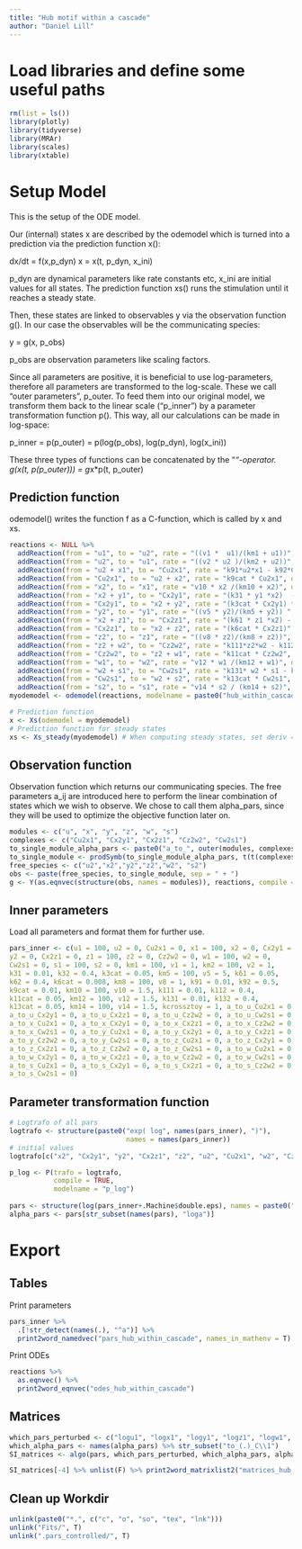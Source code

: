 ```yaml
---
title: "Hub motif within a cascade"
author: "Daniel Lill"
---
```


# Load libraries and define some useful paths

```r
rm(list = ls())
library(plotly)
library(tidyverse)
library(MRAr)
library(scales)
library(xtable)
```

# Setup Model 
This is the setup of the ODE model.

Our (internal) states x are described by the odemodel which is turned into a prediction via the prediction function x():

dx/dt = f(x,p_dyn)
x = x(t, p_dyn, x_ini)

p_dyn are dynamical parameters like rate constants etc, x_ini are initial values for all states.
The prediction function xs() runs the stimulation until it reaches a steady state.


Then, these states are linked to observables y via the observation function g(). In our case the observables will be the communicating species:

y = g(x, p_obs)

p_obs are observation parameters like scaling factors.


Since all parameters are positive, it is beneficial to use log-parameters, therefore all parameters are transformed to the log-scale. These we call "outer parameters", p_outer. To feed them into our original model, we transform them back to the linear scale ("p_inner") by a parameter transformation function p(). This way, all our calculations can be made in log-space:

p_inner = p(p_outer) = p(log(p_obs), log(p_dyn), log(x_ini))


These three types of functions can be concatenated by the "*"-operator.
g(x(t, p(p_outer))) = g*x*p(t, p_outer)


## Prediction function
odemodel() writes the function f as a C-function, which is called by x and xs.
```r
reactions <- NULL %>% 
  addReaction(from = "u1", to = "u2", rate = "((v1 *  u1)/(km1 + u1))", description = "act_u") %>% 
  addReaction(from = "u2", to = "u1", rate = "((v2 * u2 )/(km2 + u2))", description = "deact_u") %>% 
  addReaction(from = "u2 + x1", to = "Cu2x1", rate = "k91*u2*x1 - k92*Cu2x1", description = "u2x1 to comp") %>% 
  addReaction(from = "Cu2x1", to = "u2 + x2", rate = "k9cat * Cu2x1", description = "x2 formation") %>% 
  addReaction(from = "x2", to = "x1", rate = "v10 * x2 /(km10 + x2)", description = "x deactivation") %>% 
  addReaction(from = "x2 + y1", to = "Cx2y1", rate = "(k31 * y1 *x2)  -  (k32 *Cx2y1)", description = "x2_y_to_comp") %>% 
  addReaction(from = "Cx2y1", to = "x2 + y2", rate = "(k3cat * Cx2y1) * (1+ kcrossztoy  * z2 )/(1 + z2)", description = "y2_formation") %>% 
  addReaction(from = "y2", to = "y1", rate = "((v5 * y2)/(km5 + y2)) ", description = "deact_y") %>% 
  addReaction(from = "x2 + z1", to = "Cx2z1", rate = "(k61 * z1 *x2) -  (k62 *Cx2z1)", description = "x2_z_to_comp") %>% 
  addReaction(from = "Cx2z1", to = "x2 + z2", rate = "(k6cat * Cx2z1)", description = "z2_formation") %>% 
  addReaction(from = "z2", to = "z1", rate = "((v8 * z2)/(km8 + z2))", description = "deact_z") %>% 
  addReaction(from = "z2 + w2", to = "Cz2w2", rate = "k111*z2*w2 - k112*Cz2w2", description = "z2w2 to comp") %>% 
  addReaction(from = "Cz2w2", to = "z2 + w1", rate = "k11cat * Cz2w2", description = "z1 formation") %>% 
  addReaction(from = "w1", to = "w2", rate = "v12 * w1 /(km12 + w1)", description = "z activation") %>% 
  addReaction(from = "w2 + s1", to = "Cw2s1", rate = "k131* w2 * s1 - k132 * Cw2s1", description = "w2 s1 to comp") %>% 
  addReaction(from = "Cw2s1", to = "w2 + s2", rate = "k13cat * Cw2s1", description = "w2 formation") %>% 
  addReaction(from = "s2", to = "s1", rate = "v14 * s2 / (km14 + s2)", description = "w2 deactivation") %>% {.}
myodemodel <- odemodel(reactions, modelname = paste0("hub_within_cascade"), fixed = c("x1", "k1"))

# Prediction function
x <- Xs(odemodel = myodemodel)
# Prediction function for steady states
xs <- Xs_steady(myodemodel) # When computing steady states, set deriv = F
```

## Observation function
Observation function which returns our communicating species. 
The free parameters a_ij are introduced here to perform the linear combination of states which we wish to observe.
We chose to call them alpha_pars, since they will be used to optimize the objective function later on.
```r
modules <- c("u", "x", "y", "z", "w", "s")
complexes <- c("Cu2x1", "Cx2y1", "Cx2z1", "Cz2w2", "Cw2s1")
to_single_module_alpha_pars <- paste0("a_to_", outer(modules, complexes, paste, sep = "_")) %>% matrix(ncol = 5)
to_single_module <- prodSymb(to_single_module_alpha_pars, t(t(complexes)))
free_species <- c("u2","x2","y2","z2","w2", "s2")
obs <- paste(free_species, to_single_module, sep = " + ")
g <- Y(as.eqnvec(structure(obs, names = modules)), reactions, compile = TRUE, modelname = "obsfn0", attach.input = FALSE)
```

## Inner parameters
Load all parameters and format them for further use.
```r
pars_inner <- c(u1 = 100, u2 = 0, Cu2x1 = 0, x1 = 100, x2 = 0, Cx2y1 = 0, y1 = 100, 
y2 = 0, Cx2z1 = 0, z1 = 100, z2 = 0, Cz2w2 = 0, w1 = 100, w2 = 0, 
Cw2s1 = 0, s1 = 100, s2 = 0, km1 = 100, v1 = 1, km2 = 100, v2 = 1, 
k31 = 0.01, k32 = 0.4, k3cat = 0.05, km5 = 100, v5 = 5, k61 = 0.05, 
k62 = 0.4, k6cat = 0.008, km8 = 100, v8 = 1, k91 = 0.01, k92 = 0.5, 
k9cat = 0.01, km10 = 100, v10 = 1.5, k111 = 0.01, k112 = 0.4, 
k11cat = 0.05, km12 = 100, v12 = 1.5, k131 = 0.01, k132 = 0.4, 
k13cat = 0.05, km14 = 100, v14 = 1.5, kcrossztoy = 1, a_to_u_Cu2x1 = 0, 
a_to_u_Cx2y1 = 0, a_to_u_Cx2z1 = 0, a_to_u_Cz2w2 = 0, a_to_u_Cw2s1 = 0, 
a_to_x_Cu2x1 = 0, a_to_x_Cx2y1 = 0, a_to_x_Cx2z1 = 0, a_to_x_Cz2w2 = 0, 
a_to_x_Cw2s1 = 0, a_to_y_Cu2x1 = 0, a_to_y_Cx2y1 = 0, a_to_y_Cx2z1 = 0, 
a_to_y_Cz2w2 = 0, a_to_y_Cw2s1 = 0, a_to_z_Cu2x1 = 0, a_to_z_Cx2y1 = 0, 
a_to_z_Cx2z1 = 0, a_to_z_Cz2w2 = 0, a_to_z_Cw2s1 = 0, a_to_w_Cu2x1 = 0, 
a_to_w_Cx2y1 = 0, a_to_w_Cx2z1 = 0, a_to_w_Cz2w2 = 0, a_to_w_Cw2s1 = 0, 
a_to_s_Cu2x1 = 0, a_to_s_Cx2y1 = 0, a_to_s_Cx2z1 = 0, a_to_s_Cz2w2 = 0, 
a_to_s_Cw2s1 = 0)
```


## Parameter transformation function
```r
# Logtrafo of all pars
logtrafo <- structure(paste0("exp( log", names(pars_inner), ")"), 
                             names = names(pars_inner))
# initial values
logtrafo[c("x2", "Cx2y1", "y2", "Cx2z1", "z2", "u2", "Cu2x1", "w2", "Cz2w2", "s2", "Cw2s1")] <- 0

p_log <- P(trafo = logtrafo,
           compile = TRUE,
           modelname = "p_log")
   
pars <- structure(log(pars_inner+.Machine$double.eps), names = paste0("log", names(pars_inner))) 
alpha_pars <- pars[str_subset(names(pars), "loga")]
```


# Export 

## Tables
Print parameters
```r
pars_inner %>% 
  .[!str_detect(names(.), "^a")] %>% 
  print2word_namedvec("pars_hub_within_cascade", names_in_mathenv = T)
```

Print ODEs
```r
reactions %>% 
  as.eqnvec() %>% 
  print2word_eqnvec("odes_hub_within_cascade")
```

## Matrices
```r
which_pars_perturbed <- c("logu1", "logx1", "logy1", "logz1", "logw1", "logs1")
which_alpha_pars <- names(alpha_pars) %>% str_subset("to_(.)_C\\1")
SI_matrices <- algo(pars, which_pars_perturbed, which_alpha_pars, alpha_pars, 0, g, xs, p_log)

SI_matrices[-4] %>% unlist(F) %>% print2word_matrixlist2("matrices_hub_within_cascade")
```



## Clean up Workdir
```r
unlink(paste0("*.", c("c", "o", "so", "tex", "lnk")))
unlink("Fits/", T)
unlink(".pars_controlled/", T)
```
